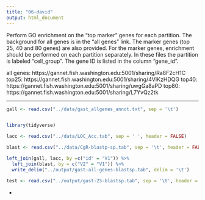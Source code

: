 ```yaml
---
title: "06-david"
output: html_document
---
```




Perform GO enrichment on the "top marker" genes for each partition. The background for all genes is in the "all genes" link. The marker genes (top 25, 40 and 80 genes) are also provided. For the marker genes, enrichment should be performed on each partition separately. In these files the partition is labeled "cell_group". The gene ID is listed in the column "gene_id".

all genes: https://gannet.fish.washington.edu:5001/sharing/Ra8F2cH1C
top25: https://gannet.fish.washington.edu:5001/sharing/4VIKzHDQG
top40: https://gannet.fish.washington.edu:5001/sharing/uwgGa8aPD
top80: https://gannet.fish.washington.edu:5001/sharing/L7YvQz2tk


---


```r
gall <- read.csv("../data/gast_allgenes_annot.txt", sep = '\t')
```


```r
```


```r
library(tidyverse)
```


```r
lacc <- read.csv("../data/LOC_Acc.tab", sep = ' ', header = FALSE)
```


```r
blast <- read.csv("../data/CgR-blastp-sp.tab", sep = '\t', header = FALSE)
```


```r
left_join(gall, lacc, by =c("id" = "V1")) %>%
  left_join(blast, by = c("V2" = "V1")) %>%
  write_delim("../output/gast-all-genes-blastsp.tab", delim = '\t')
```



```r
test <- read.csv("../output/gast-25-blastsp.tab", sep = '\t', header = TRUE)

```


- 

